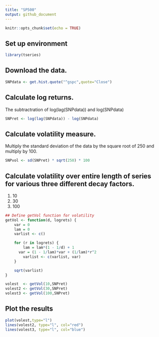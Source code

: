 ```yaml
---
title: "SP500"
output: github_document
---
```


```r
knitr::opts_chunk$set(echo = TRUE)
```
## Set up environment
```r
library(tseries)
```
##	Download the data.
```r
SNPdata <- get.hist.quote("^gspc",quote="Close")
```
##	Calculate log returns.
The subtractration of log(lag(SNPdata)) and log(SNPdata)
```r
SNPret <- log(lag(SNPdata)) - log(SNPdata)
```
##	Calculate volatility measure.
Multiply the standard deviation of the data by the square root of 250 and multiply by 100.
```r
SNPvol <- sd(SNPret) * sqrt(250) * 100
```
##	Calculate volatility over entire length of series for various three different decay factors.
1. 10 
2. 30
3. 100
```r
## Define getVol function for volatility
getVol <- function(d, logrets) {
	var = 0
	lam = 0
	varlist <- c()

	for (r in logrets) {
		lam = lam*(1 - 1/d) + 1
	  var = (1 - 1/lam)*var + (1/lam)*r^2
		varlist <- c(varlist, var)
	}

	sqrt(varlist)
}

volest  <- getVol(10,SNPret)
volest2 <- getVol(30,SNPret)
volest3 <- getVol(100,SNPret)
```
##	Plot the results
```r
plot(volest,type="l")
lines(volest2, type="l", col="red")
lines(volest3, type="l", col="blue")
```

